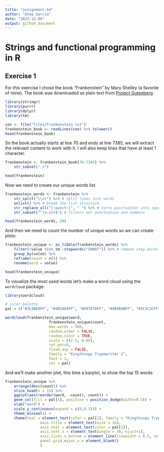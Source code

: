 ```yaml
---
title: "assignment-b4"
author: "Alma Garcia"
date: "2023-12-04"
output: github_document
---
```


# Strings and functional programming in R

## Exercise 1

For this exercise I chose the book "Frankenstein" by Mary Shelley (a favorite of mine). The book was downloaded as plain text from [Project Gutenberg](https://www.gutenberg.org/ebooks/84). 

```r
library(stringr)
library(purrr)
library(dplyr)
library(tm)
```

```r
con <- file("files/frankenstein.txt")
frankenstein_book <- readLines(con) %>% tolower()
head(frankenstein_book)
```

So the book actually starts at line 70 and ends at line 7385, we will extract the relevant content to work with it. I will also keep lines that have at least 1 character. 

```r
frankenstein <- frankenstein_book[70:7385] %>%
	str_subset(".+")

head(frankenstein)
```
Now we need to create our unique words list. 

```r
frankenstein_words <- frankenstein %>% 
	str_split("\\s+") %>% # split lines into words
	unlist() %>% # break the list structure
	str_replace_all("[:punct:]", " ") %>% # turns punctuation into spaces (because some words have em dashes between)
	str_subset("^[a-z]+$") # filters out punctuation and numbers
```

```r
head(frankenstein_words, 20)
```
And then we need to count the number of unique words so we can create plots:

```r
frankenstein_unique <- as_tibble(frankenstein_words) %>%
	filter(!value %in% tm::stopwords("SMART")) %>% # remove stop words
	group_by(value) %>%
	reframe(count = n()) %>%
	rename(word = value) 

head(frankenstein_unique)
```

To visualize the most used words let's make a word cloud using the `wordcloud` package:

```r
library(wordcloud)
```

```r
# color palette
pal = c("#3C4B69FF", "#4B5A69FF", "#697878FF", "#4B4B4BFF", "#3C3C3CFF", "#3C3C1EFF", "#695A2DFF", "#78693CFF", "#78784BFF", "#C0BB9DFF", "#C2902FFF", "#965A0FFF", "#784B0FFF", "#5A4B0FFF")
```


```r
wordcloud(frankenstein_unique$word, 
					frankenstein_unique$count, 
					max.words = 500,
					random.order = FALSE, 
					random.color = TRUE,
					scale = c(2.5, 0.05), 
					rot.per=0,
					fixed.asp = FALSE,
					family = "Kingthings Trypewriter 2", 
					font = 1, 
					col = pal)
```

And we'll make another plot, this time a barplot, to show the top 15 words:

```r
frankenstein_unique %>%
	arrange(desc(count)) %>%
	slice_head(n = 15) %>%
	ggplot(aes(reorder(word, -count), count)) +
	geom_col(fill = pal[1], position = position_dodge(width=0.5)) +
	xlab("word") +
	scale_y_continuous(expand = c(0,0.15)) +
	theme_minimal() +
	theme(text = element_text(color = pal[1], family = "Kingthings Trypewriter 2"),
				axis.title = element_text(size = 16),
				axis.text = element_text(color = pal[1]),
				axis.text.x = element_text(angle = 30, hjust=1),
				axis.ticks.x.bottom = element_line(linewidth = 0.5, color = "#EBEBEB"),
				panel.grid.major.x = element_blank()
				) 
```
